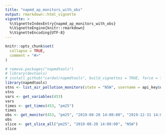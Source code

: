 ```yaml
---
title: "napmd_ap_monitors_with_obs"
output: rmarkdown::html_vignette
vignette: >
  %\VignetteIndexEntry{napmd_ap_monitors_with_obs}
  %\VignetteEngine{knitr::rmarkdown}
  %\VignetteEncoding{UTF-8}
---
```


```r
knitr::opts_chunk$set(
  collapse = TRUE,
  comment = "#>"
)
```

```r
# remove.packages("napmdtools")
# library(devtools)
# install_github("cardat/napmdtools", build_vignettes = TRUE, force = TRUE)
library(napmdtools)
stns <- list_air_pollution_monitors(state = "NSW", username = api_key$username, password = api_key$password)
stns
vars <- get_variables(453)
vars
times <- get_times(453, "pm25")
times
obs <- get_monitor(453, "pm25", "2019-08-20 14:00:00", "2019-12-31 14:00:00")
obs
slice <- get_slice_all("pm25", "2019-08-20 14:00:00", "NSW")
slice
```
